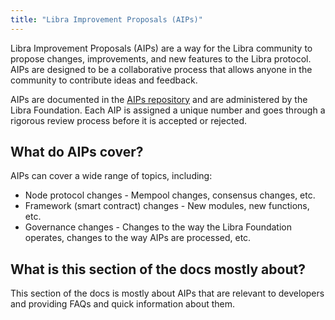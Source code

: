 ```yaml
---
title: "Libra Improvement Proposals (AIPs)"
---
```


Libra Improvement Proposals (AIPs) are a way for the Libra community to propose
changes, improvements, and new features to the Libra protocol. AIPs are designed
to be a collaborative process that allows anyone in the community to contribute
ideas and feedback.

AIPs are documented in the [AIPs repository](https://github.com/libra2-foundation/AIPs)
and are administered by the Libra Foundation. Each AIP is assigned a unique
number and goes through a rigorous review process before it is accepted or rejected.

## What do AIPs cover?

AIPs can cover a wide range of topics, including:

- Node protocol changes - Mempool changes, consensus changes, etc.
- Framework (smart contract) changes - New modules, new functions, etc.
- Governance changes - Changes to the way the Libra Foundation operates, changes
  to the way AIPs are processed, etc.

## What is this section of the docs mostly about?

This section of the docs is mostly about AIPs that are relevant to developers
and providing FAQs and quick information about them.
